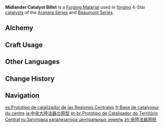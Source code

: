 {{Item Infobox
|id           = 101114
|title        = Mid&shy;lan&shy;der Cat&shy;a&shy;lyst Bil&shy;let
|image        = Item Midlander Catalyst Billet.png
|type         = Materials
|group        = Midlander Billets
|group2       = Billets
|group3       = Forging Materials
|invCategory  = Materials
|quality      = 4
|description  = Weapon forging material. Can be used to forge 4-star catalysts.<br>Philosophers believe that there are four purposes behind earthly things. The purpose of these billets is to become a weapon worthy of accompanying a hero.
|source1      = [[Sumeru]] and [[Fontaine]] [[Trounce Domain]] Challenge Reward
|source2      = [[Converting]] other billet types
|source3      = [[Midlander Billet Trove]]
|source4      = Reward from Level 34 [[Vanarana's Favor]]
|source5      = Reward from Level 34 [[Fountain of Lucine's Accolades]]
}}
'''Midlander Catalyst Billet''' is a [[Forging Material]] used in [[forging]] 4-Star [[catalysts]] of the [[Aranara Series]] and [[Beaumont Series]].

==Alchemy==
{{Recipe
|type = Converting
|Northlander Catalyst Billet = 1
|Dream Solvent = 2
|sort = Northlander Catalyst Billet;Dream Solvent
}}
{{Recipe
|type = Converting
|Borderland Catalyst Billet = 1
|Dream Solvent = 2
|sort = Borderland Catalyst Billet;Dream Solvent
}}

==Craft Usage==
{{Craft Usage}}

==Other Languages==
{{Other Languages
|en      = Midlander Catalyst Billet
|zhs     = 央陆法器原胚
|zhs_rm  = Yānglù Fǎqì Yuánpēi
|zht     = 央陸法器原胚
|zht_rm  = Yānglù Fǎqì Yuánpēi
|zh_tl   = 
|ja      = 中央大陸法器の原型
|ja_rm   = Chuuou Tairiku Houki no Genkei
|ja_tl   = Center Continent Catalyst Prototype
|ko      = 중앙 대륙의 법구 원형
|ko_rm   = Jung'ang Daeryuk-ui Beopgu Wonhyeong
|ko_tl   = Middleland's Magic Tool Prototype
|es      = Prototipo de catalizador de las Regiones Centrales
|es_tl   = Catalyst Prototype of the Central Regions
|fr      = Base de catalyseur du centre
|fr_tl   = Catalyst Base from the Center
|ru      = Заготовка катализатора центральных земель
|ru_tl   = Central Lands Catalyst Billet
|th      = Midlander Catalyst Billet
|vi      = Phôi Pháp Khí Trung Địa
|vi_tl   = 
|de      = Unbearbeiteter Katalysator des Kernlands
|de_tl   = Unprocessed Catalyst of the Heartland
|id      = Midlander Catalyst Billet
|pt      = Protótipo de Catalisador do Território Central
|pt_tl   = 
|tr      = Orta Diyar Katalizör Prototipi
|tr_tl   = Midland's Catalyst Prototype
|it      = Billetta del Catalizzatore delle terre centrali
|it_tl   = Catalyst Billet of the Central Lands
}}

==Change History==
{{Change History|3.0}}

==Navigation==
{{Material Navbox|type=Crafting Materials}}

[[es:Prototipo de catalizador de las Regiones Centrales]]
[[fr:Base de catalyseur du centre]]
[[ja:中央大陸法器の原型]]
[[pt-br:Protótipo de Catalisador do Território Central]]
[[ru:Заготовка катализатора центральных земель]]
[[zh:央陸法器原胚]]